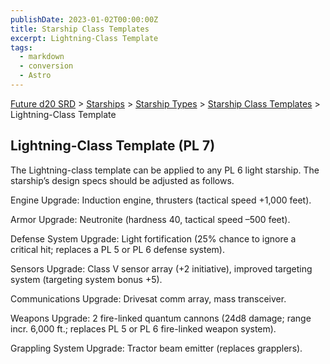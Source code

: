 ```yaml
---
publishDate: 2023-01-02T00:00:00Z
title: Starship Class Templates
excerpt: Lightning-Class Template
tags:
  - markdown
  - conversion
  - Astro
---
```






[Future d20 SRD](/#futureD20) > [Starships](future-d20-srd-starships-index) > [Starship Types](future-d20-srd-starships-starship-types-index) > [Starship Class Templates](future-d20-srd-starships-starship-types-starship-class-templates-index) > Lightning-Class Template




## Lightning-Class Template (PL 7)


The Lightning-class template can be applied to any PL 6 light starship. The starship’s design specs should be adjusted as follows.


Engine Upgrade: Induction engine, thrusters (tactical speed +1,000 feet).


Armor Upgrade: Neutronite (hardness 40, tactical speed –500 feet).


Defense System Upgrade: Light fortification (25% chance to ignore a critical hit; replaces a PL 5 or PL 6 defense system).


Sensors Upgrade: Class V sensor array (+2 initiative), improved targeting system (targeting system bonus +5).


Communications Upgrade: Drivesat comm array, mass transceiver.


Weapons Upgrade: 2 fire-linked quantum cannons (24d8 damage; range incr. 6,000 ft.; replaces PL 5 or PL 6 fire-linked weapon system).


Grappling System Upgrade: Tractor beam emitter (replaces grapplers).



